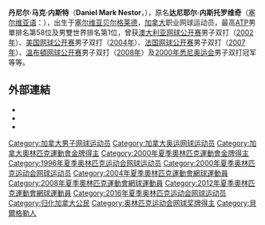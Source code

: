 {{noteTA
|G1=Tennis
}}
{{Infobox 网球
|姓名=Daniel Mark Nestor
|image=[[File:D_Nestor_wim07_1.JPG|250px]]
|国籍={{CAN}}
|生日={{birth_date_and_age|1972|9|4}}
|出生地=[[南斯拉夫|南斯拉夫]][[貝爾格萊德|貝爾格萊德]]
|居住地=[[巴哈馬|巴哈馬]]
|身高= 6'3" (190 cm)
|体重=  190 lbs (86 kg)
|持拍手=左
|反拍=單手
|转职业年=1991年
|球拍=
|球衣=
|球鞋=
|单打最高排名=58（1999年8月23日）
|双打最高排名='''1'''（2002年8月19日）
|现单打排名=未有排名（2015年3月2日）
|现双打排名=5（2015年3月2日）
|单打冠军头衔=0
|双打冠军头衔=87
|职业战绩=
|奖金=11,704,328[[美元|美元]]
|澳網雙打最好成績='''冠軍'''（[[2002年澳洲網球公開賽|2002]]）
|法網雙打最好成績='''冠軍'''（[[2007年法國網球公開賽|2007]]、[[2010年法國網球公開賽|2010]]、[[2011年法國網球公開賽|2011]]、[[2012年法國網球公開賽|2012]]）
|溫網雙打最好成績='''冠軍'''（[[2008年溫布爾登網球錦標賽|2008]]、[[2009年溫布爾登網球錦標賽|2009]]）
|美網雙打最好成績='''冠軍'''（[[2004年美國網球公開賽|2004]]）
|奧運會雙打最好成績=[[Image:Gold_medal.svg|20px]] '''金牌''' （[[2000年夏季奧林匹克運動會網球比賽|2000]]）
|澳網混雙最好成績='''冠軍'''（[[2007年澳洲網球公開賽|2007]]、[[2011年澳洲網球公開賽|2011]]、[[2014年澳洲網球公開賽|2014]]）
|溫網混雙最好成績='''冠軍'''（[[2013年溫布爾登網球錦標賽|2013]]）
|updated=2015年3月2日
}}
{{MedalTop}}
{{MedalCountry|{{CAN}}}}
{{MedalSport  | 男子[[網球|網球]]}}
{{MedalGold   | [[2000年夏季奧林匹克運動會|2000年悉尼]] | 雙打}}
{{MedalBottom}}
'''丹尼尔·马克·内斯特'''（'''Daniel Mark Nestor'''，{{bd|1972年|9月4日}}），原名'''达尼耶尔·内斯托罗维奇'''（[[塞尔维亚语|塞尔维亚语]]：'''{{lang|sr|Даниел Несторовић}}'''），出生于[[塞尔维亚|塞尔维亚]][[贝尔格莱德|贝尔格莱德]]，[[加拿大|加拿大]]职业网球运动员，最高[[职业网球联合会|ATP]]男單排名第58位及男雙世界排名第1位，曾获[[澳大利亚网球公开赛|澳大利亚网球公开赛]]男子双打（[[2002年澳大利亚网球公开赛|2002年]]）、[[美国网球公开赛|美国网球公开赛]]男子双打（[[2004年美国网球公开赛|2004年]]）、[[法国网球公开赛|法国网球公开赛]]男子双打（[[2007年法国网球公开赛|2007年]]）、[[溫布頓网球公开赛|溫布頓网球公开赛]]男子双打（[[2008年溫布頓网球公开赛|2008年]]）及[[2000年悉尼奥运会|2000年悉尼奥运会]]男子双打冠军等等。

== 外部連結 ==
{{Commons category|Daniel Nestor}}
* {{ATP|id=N210}}
* {{ITF Profile|丹尼尔·内斯特|10000987}}
* {{DavisCupplayerlink|id=10000987}}

{{奧運網球男雙金牌}}

{{DEFAULTSORT:Nestor, Daniel}}
[[Category:加拿大男子网球运动员|Category:加拿大男子网球运动员]]
[[Category:加拿大奥运网球运动员|Category:加拿大奥运网球运动员]]
[[Category:加拿大奧林匹克運動會金牌得主|Category:加拿大奧林匹克運動會金牌得主]]
[[Category:2000年夏季奧林匹克運動會金牌得主|Category:2000年夏季奧林匹克運動會金牌得主]]
[[Category:1996年夏季奥林匹克运动会网球运动员|Category:1996年夏季奥林匹克运动会网球运动员]]
[[Category:2000年夏季奥林匹克运动会网球运动员|Category:2000年夏季奥林匹克运动会网球运动员]]
[[Category:2004年夏季奧林匹克運動會網球運動員|Category:2004年夏季奧林匹克運動會網球運動員]]
[[Category:2008年夏季奧林匹克運動會網球運動員|Category:2008年夏季奧林匹克運動會網球運動員]]
[[Category:2012年夏季奧林匹克運動會網球運動員|Category:2012年夏季奧林匹克運動會網球運動員]]
[[Category:2016年夏季奥林匹克运动会网球运动员|Category:2016年夏季奥林匹克运动会网球运动员]]
[[Category:归化加拿大公民|Category:归化加拿大公民]]
[[Category:奥林匹克运动会网球奖牌得主|Category:奥林匹克运动会网球奖牌得主]]
[[Category:貝爾格勒人|Category:貝爾格勒人]]